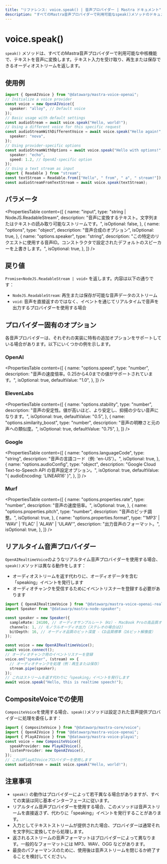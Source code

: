 ```yaml
---
title: "リファレンス: voice.speak() | 音声プロバイダー | Mastra ドキュメント"
description: "すべてのMastra音声プロバイダーで利用可能なspeak()メソッドのドキュメント。テキストを音声に変換します。"
---
```


# voice.speak()

`speak()` メソッドは、すべてのMastra音声プロバイダーで利用可能な中核機能で、テキストを音声に変換します。テキスト入力を受け取り、再生または保存できるオーディオストリームを返します。

## 使用例

```typescript
import { OpenAIVoice } from "@datawarp/mastra-voice-openai";
// Initialize a voice provider
const voice = new OpenAIVoice({
  speaker: "alloy", // Default voice
});
// Basic usage with default settings
const audioStream = await voice.speak("Hello, world!");
// Using a different voice for this specific request
const audioStreamWithDifferentVoice = await voice.speak("Hello again!", {
  speaker: "nova",
});
// Using provider-specific options
const audioStreamWithOptions = await voice.speak("Hello with options!", {
  speaker: "echo",
  speed: 1.2, // OpenAI-specific option
});
// Using a text stream as input
import { Readable } from "stream";
const textStream = Readable.from(["Hello", " from", " a", " stream!"]);
const audioStreamFromTextStream = await voice.speak(textStream);
```

## パラメータ

<PropertiesTable
  content={[
    {
      name: "input",
      type: "string | NodeJS.ReadableStream",
      description:
        "音声に変換するテキスト。文字列またはテキストの読み取り可能なストリームです。",
      isOptional: false,
    },
    {
      name: "options",
      type: "object",
      description: "音声合成のオプション",
      isOptional: true,
    },
    {
      name: "options.speaker",
      type: "string",
      description:
        "この特定のリクエストに使用する音声ID。コンストラクタで設定されたデフォルトのスピーカーを上書きします。",
      isOptional: true,
    },
  ]}
/>

## 戻り値

`Promise<NodeJS.ReadableStream | void>` を返します。内容は以下の通りです：

- `NodeJS.ReadableStream`: 再生または保存が可能な音声データのストリーム
- `void`: 音声を直接返すのではなく、イベントを通じてリアルタイムで音声を出力するプロバイダーを使用する場合

## プロバイダー固有のオプション

各音声プロバイダーは、それぞれの実装に特有の追加オプションをサポートしている場合があります。以下にいくつかの例を示します。

### OpenAI

<PropertiesTable
  content={[
    {
      name: "options.speed",
      type: "number",
      description:
        "音声の速度倍率。0.25から4.0までの値がサポートされています。",
      isOptional: true,
      defaultValue: "1.0",
    },
  ]}
/>

### ElevenLabs

<PropertiesTable
  content={[
    {
      name: "options.stability",
      type: "number",
      description:
        "音声の安定性。値が高いほど、より安定し、抑揚の少ない音声になります。",
      isOptional: true,
      defaultValue: "0.5",
    },
    {
      name: "options.similarity_boost",
      type: "number",
      description: "音声の明瞭さと元の声への類似度。",
      isOptional: true,
      defaultValue: "0.75",
    },
  ]}
/>

### Google

<PropertiesTable
  content={[
    {
      name: "options.languageCode",
      type: "string",
      description: "音声の言語コード（例: 'en-US'）。",
      isOptional: true,
    },
    {
      name: "options.audioConfig",
      type: "object",
      description: "Google Cloud Text-to-Speech API の音声設定オプション。",
      isOptional: true,
      defaultValue: "{ audioEncoding: 'LINEAR16' }",
    },
  ]}
/>

### Murf

<PropertiesTable
  content={[
    {
      name: "options.properties.rate",
      type: "number",
      description: "音声の速度倍率。",
      isOptional: true,
    },
    {
      name: "options.properties.pitch",
      type: "number",
      description: "音声のピッチ調整。",
      isOptional: true,
    },
    {
      name: "options.properties.format",
      type: "'MP3' | 'WAV' | 'FLAC' | 'ALAW' | 'ULAW'",
      description: "出力音声のフォーマット。",
      isOptional: true,
    },
  ]}
/>

## リアルタイム音声プロバイダー

`OpenAIRealtimeVoice`のようなリアルタイム音声プロバイダーを使用する場合、`speak()`メソッドは異なる動作をします：

- オーディオストリームを返す代わりに、オーディオデータを含む「speaking」イベントを発行します
- オーディオチャンクを受信するためにイベントリスナーを登録する必要があります

```typescript
import { OpenAIRealtimeVoice } from "@datawarp/mastra-voice-openai-realtime";
import Speaker from "@datawarp/mastra-node-speaker";

const speaker = new Speaker({
  sampleRate: 24100, // オーディオサンプルレート（Hz）- MacBook Proの高品質オーディオの標準
  channels: 1, // モノラルオーディオ出力（ステレオの場合は2）
  bitDepth: 16, // オーディオ品質のビット深度 - CD品質標準（16ビット解像度）
});

const voice = new OpenAIRealtimeVoice();
await voice.connect();
// オーディオチャンク用のイベントリスナーを登録
voice.on("speaker", (stream) => {
  // オーディオチャンクを処理（例：再生または保存）
  stream.pipe(speaker);
});
// これはストリームを返す代わりに「speaking」イベントを発行します
await voice.speak("Hello, this is realtime speech!");
```

## CompositeVoiceでの使用

`CompositeVoice`を使用する場合、`speak()`メソッドは設定された音声提供プロバイダーに処理を委任します：

```typescript
import { CompositeVoice } from "@datawarp/mastra-core/voice";
import { OpenAIVoice } from "@datawarp/mastra-voice-openai";
import { PlayAIVoice } from "@datawarp/mastra-voice-playai";
const voice = new CompositeVoice({
  speakProvider: new PlayAIVoice(),
  listenProvider: new OpenAIVoice(),
});
// これはPlayAIVoiceプロバイダーを使用します
const audioStream = await voice.speak("Hello, world!");
```

## 注意事項

- `speak()` の動作はプロバイダーによって若干異なる場合がありますが、すべての実装は同じ基本インターフェースに従います。
- リアルタイム音声プロバイダーを使用する場合、このメソッドは音声ストリームを直接返さず、代わりに「speaking」イベントを発行することがあります。
- 入力としてテキストストリームが提供された場合、プロバイダーは通常それを文字列に変換してから処理します。
- 返されるストリームの音声フォーマットはプロバイダーによって異なります。一般的なフォーマットには MP3、WAV、OGG などがあります。
- 最良のパフォーマンスのために、使用後は音声ストリームを閉じるか終了することを検討してください。
